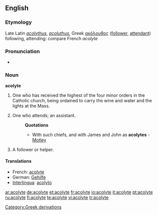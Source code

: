 {{wikipedia}}
==English==

===Etymology===
Late Latin ''[[acolythus]]'', ''[[acoluthus]]'', Greek [[ακόλουθος]] ([[follower]], [[attendant]]) following, attending: compare French ''acolyte''

===Pronunciation===
* {{audio|en-us-acolyte.ogg|Audio (US)}}

===Noun===
'''acolyte'''

# {{ecclesiastical}} One who has received the highest of the four minor orders in the Catholic church, being ordained to carry the wine and water and the lights at the Mass.
# One who attends; an assistant.
#: '''Quotations'''
#:* With such chiefs, and with James and John as '''acolytes''' - [[Motley]]
# A follower or helper.

====Translations====
* French: [[acolyte]]
* German: [[Gehilfe]]
* [[Interlingua]]: [[acolyto]]

[[Category:Greek derivations]]

[[ar:acolyte]]
[[de:acolyte]]
[[et:acolyte]]
[[fr:acolyte]]
[[io:acolyte]]
[[it:acolyte]]
[[pt:acolyte]]
[[ru:acolyte]]
[[fi:acolyte]]
[[te:acolyte]]
[[vi:acolyte]]
[[tr:acolyte]]